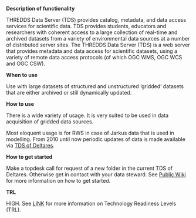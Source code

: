 **Description of functionality**

THREDDS Data Server (TDS) provides catalog, metadata, and data access services for scientific data. TDS provides students, educators and researchers with coherent access to a large collection of real-time and archived datasets from a variety of environmental data sources at a number of distributed server sites. The THREDDS Data Server (TDS) is a web server that provides metadata and data access for scientific datasets, using a variety of remote data access protocols (of which OGC WMS, OGC WCS and OGC CSW).

**When to use**

Use with large datasets of structured and unstructured ‘gridded’ datasets that are either archived or still dynamically updated.

**How to use**

There is a wide variety of usage. It is very suited to be used in data acquisition of gridded data sources.

Most eloquent usage is for RWS in case of Jarkus data that is used in modelling. From 2010 until now periodic updates of data is made available via [TDS of Deltares](https://opendap.deltares.nl/thredds/catalog/opendap/rijkswaterstaat/jarkus/grids/catalog.html).

**How to get started**

Make a topdesk call for request of a new folder in the current TDS of Deltares. Otherwise get in contact with your data steward.
See [Public Wiki](https://publicwiki.deltares.nl/display/FAIR/Getting+started+with+THREDDS) for more information on how to get started.

**TRL**

HIGH. See [LINK](/storage-finder/trl) for more information on Technology Readiness Levels (TRL).

